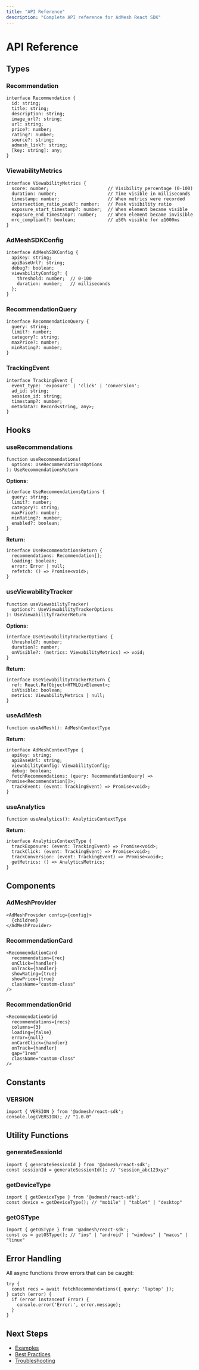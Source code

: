 ```yaml
---
title: "API Reference"
description: "Complete API reference for AdMesh React SDK"
---
```


# API Reference

## Types

### Recommendation

```tsx
interface Recommendation {
  id: string;
  title: string;
  description: string;
  image_url?: string;
  url: string;
  price?: number;
  rating?: number;
  source?: string;
  admesh_link?: string;
  [key: string]: any;
}
```

### ViewabilityMetrics

```tsx
interface ViewabilityMetrics {
  score: number;                      // Visibility percentage (0-100)
  duration: number;                   // Time visible in milliseconds
  timestamp: number;                  // When metrics were recorded
  intersection_ratio_peak?: number;   // Peak visibility ratio
  exposure_start_timestamp?: number;  // When element became visible
  exposure_end_timestamp?: number;    // When element became invisible
  mrc_compliant?: boolean;            // ≥50% visible for ≥1000ms
}
```

### AdMeshSDKConfig

```tsx
interface AdMeshSDKConfig {
  apiKey: string;
  apiBaseUrl?: string;
  debug?: boolean;
  viewabilityConfig?: {
    threshold: number;  // 0-100
    duration: number;   // milliseconds
  };
}
```

### RecommendationQuery

```tsx
interface RecommendationQuery {
  query: string;
  limit?: number;
  category?: string;
  maxPrice?: number;
  minRating?: number;
}
```

### TrackingEvent

```tsx
interface TrackingEvent {
  event_type: 'exposure' | 'click' | 'conversion';
  ad_id: string;
  session_id: string;
  timestamp?: number;
  metadata?: Record<string, any>;
}
```

## Hooks

### useRecommendations

```tsx
function useRecommendations(
  options: UseRecommendationsOptions
): UseRecommendationsReturn
```

**Options:**
```tsx
interface UseRecommendationsOptions {
  query: string;
  limit?: number;
  category?: string;
  maxPrice?: number;
  minRating?: number;
  enabled?: boolean;
}
```

**Return:**
```tsx
interface UseRecommendationsReturn {
  recommendations: Recommendation[];
  loading: boolean;
  error: Error | null;
  refetch: () => Promise<void>;
}
```

### useViewabilityTracker

```tsx
function useViewabilityTracker(
  options?: UseViewabilityTrackerOptions
): UseViewabilityTrackerReturn
```

**Options:**
```tsx
interface UseViewabilityTrackerOptions {
  threshold?: number;
  duration?: number;
  onVisible?: (metrics: ViewabilityMetrics) => void;
}
```

**Return:**
```tsx
interface UseViewabilityTrackerReturn {
  ref: React.RefObject<HTMLDivElement>;
  isVisible: boolean;
  metrics: ViewabilityMetrics | null;
}
```

### useAdMesh

```tsx
function useAdMesh(): AdMeshContextType
```

**Return:**
```tsx
interface AdMeshContextType {
  apiKey: string;
  apiBaseUrl: string;
  viewabilityConfig: ViewabilityConfig;
  debug: boolean;
  fetchRecommendations: (query: RecommendationQuery) => Promise<Recommendation[]>;
  trackEvent: (event: TrackingEvent) => Promise<void>;
}
```

### useAnalytics

```tsx
function useAnalytics(): AnalyticsContextType
```

**Return:**
```tsx
interface AnalyticsContextType {
  trackExposure: (event: TrackingEvent) => Promise<void>;
  trackClick: (event: TrackingEvent) => Promise<void>;
  trackConversion: (event: TrackingEvent) => Promise<void>;
  getMetrics: () => AnalyticsMetrics;
}
```

## Components

### AdMeshProvider

```tsx
<AdMeshProvider config={config}>
  {children}
</AdMeshProvider>
```

### RecommendationCard

```tsx
<RecommendationCard
  recommendation={rec}
  onClick={handler}
  onTrack={handler}
  showRating={true}
  showPrice={true}
  className="custom-class"
/>
```

### RecommendationGrid

```tsx
<RecommendationGrid
  recommendations={recs}
  columns={3}
  loading={false}
  error={null}
  onCardClick={handler}
  onTrack={handler}
  gap="1rem"
  className="custom-class"
/>
```

## Constants

### VERSION

```tsx
import { VERSION } from '@admesh/react-sdk';
console.log(VERSION); // "1.0.0"
```

## Utility Functions

### generateSessionId

```tsx
import { generateSessionId } from '@admesh/react-sdk';
const sessionId = generateSessionId(); // "session_abc123xyz"
```

### getDeviceType

```tsx
import { getDeviceType } from '@admesh/react-sdk';
const device = getDeviceType(); // "mobile" | "tablet" | "desktop"
```

### getOSType

```tsx
import { getOSType } from '@admesh/react-sdk';
const os = getOSType(); // "ios" | "android" | "windows" | "macos" | "linux"
```

## Error Handling

All async functions throw errors that can be caught:

```tsx
try {
  const recs = await fetchRecommendations({ query: 'laptop' });
} catch (error) {
  if (error instanceof Error) {
    console.error('Error:', error.message);
  }
}
```

## Next Steps

- [Examples](/react-sdk/examples)
- [Best Practices](/react-sdk/best-practices)
- [Troubleshooting](/react-sdk/troubleshooting)

